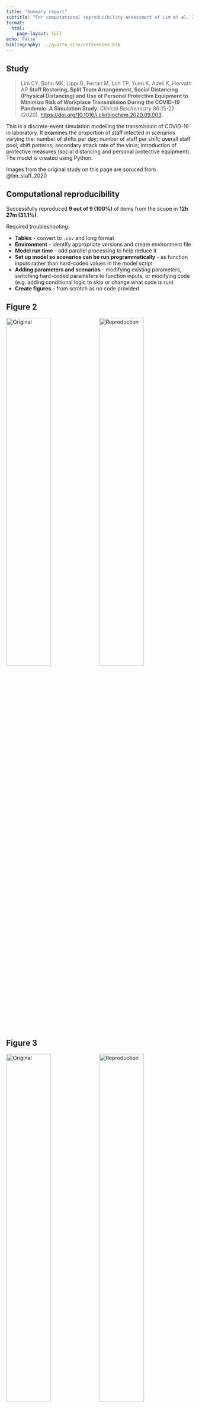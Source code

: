 ```yaml
---
title: "Summary report"
subtitle: "For computational reproducibility assessment of Lim et al. 2020"
format:
  html:
    page-layout: full
echo: False
bibliography: ../quarto_site/references.bib
---
```

## Study

> Lim CY, Bohn MK, Lippi G, Ferrari M, Loh TP, Yuen K, Adeli K, Horvath AR **Staff Rostering, Split Team Arrangement, Social Distancing (Physical Distancing) and Use of Personal Protective Equipment to Minimize Risk of Workplace Transmission During the COVID-19 Pandemic: A Simulation Study**. *Clinical Biochemistry* 86:15-22 (2020). <https://doi.org/10.1016/j.clinbiochem.2020.09.003>.

This is a discrete-event simulation modelling the transmission of COVID-19 in laboratory. It examines the proportion of staff infected in scenarios varying the: number of shifts per day; number of staff per shift; overall staff pool; shift patterns; secondary attack rate of the virus; introduction of protective measures (social distancing and personal protective equipment). The model is created using Python.

Images from the original study on this page are soruced from @lim_staff_2020

## Computational reproducibility

Successfully reproduced **9 out of 9 (100%)** of items from the scope in **12h 27m (31.1%)**.

Required troubleshooting:

* **Tables** - convert to `.csv` and long format
* **Environment** - identify appropriate versions and create environment file
* **Model run time** - add parallel processing to help reduce it
* **Set up model so scenarios can be run programmatically** - as function inputs rather than hard-coded values in the model script
* **Adding parameters and scenarios** - modifying existing parameters, switching hard-coded parameters to function inputs, or modifying code (e.g. adding conditional logic to skip or change what code is run)
* **Create figures** - from scratch as no code provided

::: {.panel-tabset}

## Figure 2

![Original](../original_study/fig2.jpg){width=49% .lightbox}
![Reproduction](../reproduction/outputs/fig2.png){width=49% .lightbox}

## Figure 3

![Original](../original_study/fig3.jpg){width=49% .lightbox}
![Reproduction](../reproduction/outputs/fig3.png){width=49% .lightbox}

## Figure 4

![Original](../original_study/fig4.jpg){width=49% .lightbox}
![Reproduction](../reproduction/outputs/fig4.png){width=49% .lightbox}

## Figure 5

![Original](../original_study/fig5.jpg){width=49% .lightbox}
![Reproduction](../reproduction/outputs/fig5.png){width=49% .lightbox}

## Supplemental Table 2

```python
from compare_tables import view_tables

view_tables('../original_study/supp_tab2_reformat.csv',
            '../reproduction/outputs/supp_tab2_reformat.csv')
```

## Supplemental Table 3

```python
view_tables('../original_study/supp_tab3_reformat.csv',
            '../reproduction/outputs/supp_tab3_reformat.csv')
```

## Supplemental Table 4

```python
view_tables('../original_study/supp_tab4_reformat.csv',
            '../reproduction/outputs/supp_tab4_reformat.csv')
```

## Supplemental Table 5

```python
view_tables('../original_study/supp_tab5_reformat.csv',
            '../reproduction/outputs/supp_tab5_reformat.csv')
```

## Supplemental Table 6

```python
view_tables('../original_study/supp_tab6_reformat.csv',
            '../reproduction/outputs/supp_tab6_reformat.csv')
```

:::

## Evaluation against guidelines

```python
import pandas as pd
import plotly.express as px

# Create dataframe of results
col = ['fully', 'partially', 'not', 'na']
eval_dict = {
  'STARS (essential)': [2, 0, 6, 0],
  'STARS (optional)': [0, 0, 5, 0],
  'Badges (criteria)': [3, 0, 9, 0],
  'Badges (badges)': [3, 0, 9, 0],
  'STRESS-DES': [16, 2, 3, 3],
  'ISPOR-SDM': [12, 0, 4, 2]
}
eval_wide = pd.DataFrame(eval_dict, index=col).T
eval = (eval_wide
        .melt(ignore_index=False)
        .reset_index()
        .rename(columns={'index': 'guideline',
                         'variable': 'result',
                         'value': 'count'}))

# Add percentages
eval['total'] = eval['count'].groupby(eval['guideline']).transform('sum')
eval['percent'] = eval['count'] / eval['total']
eval['percentage'] = round(eval['percent']*100, 1).astype(str) + '%'

# Create stacked bar visualisation
fig = px.bar(
  eval,
  x='percent',
  y='guideline',
  color='result',
  color_discrete_map={'fully': '#06a94d',
                      'partially': '#ffd68c',
                      'not': '#ff9999',
                      'na': '#d1dcea'},
  orientation='h',
  hover_data={
    'count': True,
    'percent': False,
    'percentage': True,
    'guideline': False,
    'result': False})
  
# Amend x axis label and ticks
fig.update_layout(xaxis = dict(
  range=[0,1],
  tickmode='array',
  tickvals=[0, 0.2, 0.4, 0.6, 0.8, 1],
  ticktext=['0%', '20%', '40%', '60%', '80%', '100%'],
  title=''))

# Amend y axis label and order, and add space between ticks and plot
fig.update_layout(yaxis=dict(
  autorange='reversed',
  title=''))
fig.update_yaxes(ticksuffix = '  ')

# Relabel legend
fig.update_layout(legend_title_text='Result')
newnames = {'fully': 'Fully met', 'partially': 'Partially met',
            'not': 'Not met', 'na': 'Not applicable'}
fig.for_each_trace(lambda t: t.update(name = newnames[t.name]))

# Show without toolbar
fig.show(config={'displayModeBar': False})
```

<sup>Context: The original study repository was evaluated against criteria from journal badges relating to how open and reproducible the model is and against guidance for sharing artefacts from the STARS framework. The original study article and supplementary materials (excluding code) were evaluated against reporting guidelines for DES models: STRESS-DES, and guidelines adapted from ISPOR-SDM.</sup>

